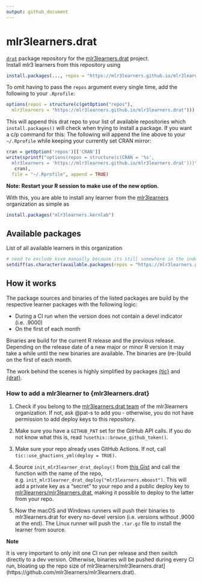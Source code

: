 ```yaml
---
output: github_document
---
```


# mlr3learners.drat

[`drat`](https://github.com/eddelbuettel/drat) package repository for the [mlr3learners.drat](https://github.com/mlr3learners/mlr3learners.drat) project.  
Install mlr3 learners from this repository using

```r
install.packages(..., repos = "https://mlr3learners.github.io/mlr3learners.drat")
```

To omit having to pass the `repos` argument every single time, add the following to your `.Rprofile`:

```r
options(repos = structure(c(getOption("repos"),
  mlr3learners = "https://mlr3learners.github.io/mlr3learners.drat")))
```

This will append this drat repo to your list of available repositories which `install.packages()` will check when trying to install a package.
If you want a c/p command for this: The following will append the line above to your `~/.Rprofile` while keeping your currently set CRAN mirror:

```r
cran = getOption('repos')[['CRAN']] 
write(sprintf("options(repos = structure(c(CRAN = '%s',
  mlr3learners = 'https://mlr3learners.github.io/mlr3learners.drat')))",
   cran),
  file = "~/.Rprofile", append = TRUE)
```

**Note: Restart your R session to make use of the new option.**

With this, you are able to install any learner from the [mlr3learners](https://github.com/mlr3learners) organization as simple as 

```r
install.packages("mlr3learners.kernlab")
```

## Available packages

List of all available learners in this organization

```r
# need to exclude ksvm manually because its still somewhere in the index but not available anymore (renamed to kernlab)
setdiff(as.character(available.packages(repos = "https://mlr3learners.github.io/mlr3learners.drat")[, 1]), c("mlr3learners.ksvm", "mlr3learners.C50"))
```

## How it works

The package sources and binaries of the listed packages are build by the respective learner packages with the following logic:

- During a CI run when the version does not contain a devel indicator (i.e. .9000)
- On the first of each month

Binaries are build for the current R release and the previous release.
Depending on the release date of a new major or minor R version it may take a while until the new binaries are available.
The binaries are (re-)build on the first of each month.

The work behind the scenes is highly simplified by packages [{tic}](https://github.com/ropensci/tic) and [{drat}](https://github.com/eddelbuettel/drat).

### How to add a mlr3learner to {mlr3learners.drat}

1. Check if you belong to the [mlr3learners.drat team](https://github.com/orgs/mlr3learners/teams/mlr3learners-drat) of the mlr3learners organization.
   If not, ask @pat-s to add you - otherwise, you do not have permission to add deploy keys to this repository.

1. Make sure you have a `GITHUB_PAT` set for the GitHub API calls.
  If you do not know what this is, read `?usethis::browse_github_token()`.

1. Make sure your repo already uses GitHub Actions. 
  If not, call `tic::use_ghactions_yml(deploy = TRUE)`.
  
1. Source `init_mlr3learner_drat_deploy()` from [this Gist](https://gist.github.com/pat-s/be7b0ebc6953726d5a51a171742c3e21) and call the function with the name of the repo, e.g. `init_mlr3learner_drat_deploy("mlr3learners.mboost")`.
  This will add a private key as a "secret" to your repo and a public deploy key to [mlr3learners/mlr3learners.drat](https://github.com/mlr3learners/mlr3learners.drat), making it possible to deploy to the latter from your repo.
  
1. Now the macOS and Windows runners will push their binaries to mlr3learners.drat for every no-devel version (i.e. versions without .9000 at the end).
  The Linux runner will push the `.tar.gz` file to install the learner from source.
 
**Note**

It is very important to only init one CI run per release and then switch directly to a dev version.
Otherwise, binaries will be pushed during every CI run, bloating up the repo size of mlr3learners/mlr3learners.drat](https://github.com/mlr3learners/mlr3learners.drat).
   
